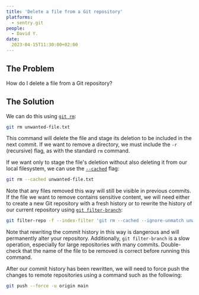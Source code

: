 ```yaml
---
title: 'Delete a file from a Git repository'
platforms: 
  - sentry.git
people: 
  - David Y.
date: 
  2023-04-15T11:30:00+02:00
---
```


## The Problem

How do I delete a file from a Git repository?

## The Solution

We can do this using [`git rm`](https://git-scm.com/docs/git-rm):

```bash
git rm unwanted-file.txt
```

This command will delete the file and stage its deletion to be included in the next commit. If we want to remove a directory, we must include the `-r` (recursive) flag, as with the standard `rm` command.

If we want only to stage the file's deletion without also deleting it from our local filesystem, we can use the [`--cached`](https://git-scm.com/docs/git-rm#Documentation/git-rm.txt---cached) flag:

```bash
git rm --cached unwanted-file.txt
```

Note that any files removed this way will still be visible in previous commits. If the file we want to remove contains sensitive content, we will need either to create a new Git repository with a fresh history or to rewrite the history of our current repository using [`git filter-branch`](https://git-scm.com/docs/git-filter-branch):

```bash
git filter-repo -f --index-filter 'git rm --cached --ignore-unmatch unwanted-file.txt'
```

Note that rewriting the commit history in this way is dangerous and will permanently alter your repository. Additionally, `git filter-branch` is a slow operation, especially for large repositories with many commits. Double-check that the name of the file to be removed is correct before running this command.

After our commit history has been rewritten, we will need to force push the changes to remote repositories using a command such as the following:

```bash
git push --force -u origin main
```

